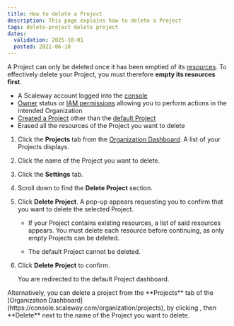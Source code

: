 ```yaml
---
title: How to delete a Project
description: This page explains how to delete a Project
tags: delete-project delete project
dates:
  validation: 2025-10-01
  posted: 2021-06-10
---
```



A Project can only be deleted once it has been emptied of its [resources](/iam/concepts/#resource). To effectively delete your Project, you must therefore **empty its resources first**.

<Requirements />

- A Scaleway account logged into the [console](https://console.scaleway.com)
- [Owner](/iam/concepts/#owner) status or [IAM permissions](/iam/concepts/#permission) allowing you to perform actions in the intended Organization
- [Created a Project](/organizations-and-projects/how-to/create-a-project/) other than the [default Project](/organizations-and-projects/concepts/#default-project)
- Erased all the resources of the Project you want to delete

1. Click the **Projects** tab from the [Organization Dashboard](https://console.scaleway.com/organization). A list of your Projects displays.
2. Click the name of the Project you want to delete.
2. Click the **Settings** tab.
3. Scroll down to find the **Delete Project** section.
4. Click **Delete Project**. A pop-up appears requesting you to confirm that you want to delete the selected Project.
    <Message type="important">
    - If your Project contains existing resources, a list of said resources appears. You must delete each resource before continuing, as only empty Projects can be deleted.

    - The default Project cannot be deleted.
    </Message>
5. Click **Delete Project** to confirm.

    You are redirected to the default Project dashboard.

<Message type="tip">
Alternatively, you can delete a project from the **Projects** tab of the [Organization Dashboard](https://console.scaleway.com/organization/projects), by clicking <Icon name="more" />, then **Delete** next to the name of the Project you want to delete.
</Message>


